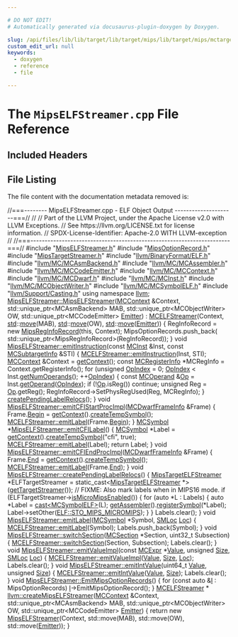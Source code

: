 ```yaml
---

# DO NOT EDIT!
# Automatically generated via docusaurus-plugin-doxygen by Doxygen.

slug: /api/files/lib/lib/target/lib/target/mips/lib/target/mips/mctargetdesc/mipselfstreamer-cpp
custom_edit_url: null
keywords:
  - doxygen
  - reference
  - file

---
```





# The `MipsELFStreamer.cpp` File Reference

<DoxygenPage pluginConfig={pluginConfig}>



## Included Headers

<IncludesList>
<IncludesListItem
  filePath="MipsELFStreamer.h"
  permalink="/docs/api/files/lib/lib/target/lib/target/mips/lib/target/mips/mctargetdesc/mipselfstreamer-h"
  isLocal="true" />
<IncludesListItem
  filePath="MipsOptionRecord.h"
  permalink="/docs/api/files/lib/lib/target/lib/target/mips/mipsoptionrecord-h"
  isLocal="true" />
<IncludesListItem
  filePath="MipsTargetStreamer.h"
  permalink="/docs/api/files/lib/lib/target/lib/target/mips/mipstargetstreamer-h"
  isLocal="true" />
<IncludesListItem
  filePath="llvm/BinaryFormat/ELF.h"
  permalink="/docs/api/files/include/include/llvm/include/llvm/binaryformat/elf-h"
  isLocal="true" />
<IncludesListItem
  filePath="llvm/MC/MCAsmBackend.h"
  permalink="/docs/api/files/include/include/llvm/include/llvm/mc/mcasmbackend-h"
  isLocal="true" />
<IncludesListItem
  filePath="llvm/MC/MCAssembler.h"
  permalink="/docs/api/files/include/include/llvm/include/llvm/mc/mcassembler-h"
  isLocal="true" />
<IncludesListItem
  filePath="llvm/MC/MCCodeEmitter.h"
  permalink="/docs/api/files/include/include/llvm/include/llvm/mc/mccodeemitter-h"
  isLocal="true" />
<IncludesListItem
  filePath="llvm/MC/MCContext.h"
  permalink="/docs/api/files/include/include/llvm/include/llvm/mc/mccontext-h"
  isLocal="true" />
<IncludesListItem
  filePath="llvm/MC/MCDwarf.h"
  permalink="/docs/api/files/include/include/llvm/include/llvm/mc/mcdwarf-h"
  isLocal="true" />
<IncludesListItem
  filePath="llvm/MC/MCInst.h"
  permalink="/docs/api/files/include/include/llvm/include/llvm/mc/mcinst-h"
  isLocal="true" />
<IncludesListItem
  filePath="llvm/MC/MCObjectWriter.h"
  permalink="/docs/api/files/include/include/llvm/include/llvm/mc/mcobjectwriter-h"
  isLocal="true" />
<IncludesListItem
  filePath="llvm/MC/MCSymbolELF.h"
  permalink="/docs/api/files/include/include/llvm/include/llvm/mc/mcsymbolelf-h"
  isLocal="true" />
<IncludesListItem
  filePath="llvm/Support/Casting.h"
  permalink="/docs/api/files/include/include/llvm/include/llvm/support/casting-h"
  isLocal="true" />
</IncludesList>


## File Listing

The file content with the documentation metadata removed is:

<ProgramListing>

<Link id="l00001" /><CodeLine lineNumber="1"><Highlight kind="comment">//===-------- MipsELFStreamer.cpp - ELF Object Output ---------------------===//</Highlight><Highlight kind="normal"></Highlight></CodeLine>
<Link id="l00002" /><CodeLine lineNumber="2"><Highlight kind="normal"></Highlight><Highlight kind="comment">//</Highlight><Highlight kind="normal"></Highlight></CodeLine>
<Link id="l00003" /><CodeLine lineNumber="3"><Highlight kind="normal"></Highlight><Highlight kind="comment">// Part of the LLVM Project, under the Apache License v2.0 with LLVM Exceptions.</Highlight><Highlight kind="normal"></Highlight></CodeLine>
<Link id="l00004" /><CodeLine lineNumber="4"><Highlight kind="normal"></Highlight><Highlight kind="comment">// See https://llvm.org/LICENSE.txt for license information.</Highlight><Highlight kind="normal"></Highlight></CodeLine>
<Link id="l00005" /><CodeLine lineNumber="5"><Highlight kind="normal"></Highlight><Highlight kind="comment">// SPDX-License-Identifier: Apache-2.0 WITH LLVM-exception</Highlight><Highlight kind="normal"></Highlight></CodeLine>
<Link id="l00006" /><CodeLine lineNumber="6"><Highlight kind="normal"></Highlight><Highlight kind="comment">//</Highlight><Highlight kind="normal"></Highlight></CodeLine>
<Link id="l00007" /><CodeLine lineNumber="7"><Highlight kind="normal"></Highlight><Highlight kind="comment">//===----------------------------------------------------------------------===//</Highlight><Highlight kind="normal"></Highlight></CodeLine>
<Link id="l00008" /><CodeLine lineNumber="8"><Highlight kind="normal"></Highlight></CodeLine>
<Link id="l00009" /><CodeLine lineNumber="9"><Highlight kind="normal"></Highlight><Highlight kind="preprocessor">#include &quot;<a href="/docs/api/files/lib/lib/target/lib/target/mips/lib/target/mips/mctargetdesc/mipselfstreamer-h">MipsELFStreamer.h</a>&quot;</Highlight><Highlight kind="normal"></Highlight></CodeLine>
<Link id="l00010" /><CodeLine lineNumber="10"><Highlight kind="normal"></Highlight><Highlight kind="preprocessor">#include &quot;<a href="/docs/api/files/lib/lib/target/lib/target/mips/mipsoptionrecord-h">MipsOptionRecord.h</a>&quot;</Highlight><Highlight kind="normal"></Highlight></CodeLine>
<Link id="l00011" /><CodeLine lineNumber="11"><Highlight kind="normal"></Highlight><Highlight kind="preprocessor">#include &quot;<a href="/docs/api/files/lib/lib/target/lib/target/mips/mipstargetstreamer-h">MipsTargetStreamer.h</a>&quot;</Highlight><Highlight kind="normal"></Highlight></CodeLine>
<Link id="l00012" /><CodeLine lineNumber="12"><Highlight kind="normal"></Highlight><Highlight kind="preprocessor">#include &quot;<a href="/docs/api/files/include/include/llvm/include/llvm/binaryformat/elf-h">llvm/BinaryFormat/ELF.h</a>&quot;</Highlight><Highlight kind="normal"></Highlight></CodeLine>
<Link id="l00013" /><CodeLine lineNumber="13"><Highlight kind="normal"></Highlight><Highlight kind="preprocessor">#include &quot;<a href="/docs/api/files/include/include/llvm/include/llvm/mc/mcasmbackend-h">llvm/MC/MCAsmBackend.h</a>&quot;</Highlight><Highlight kind="normal"></Highlight></CodeLine>
<Link id="l00014" /><CodeLine lineNumber="14"><Highlight kind="normal"></Highlight><Highlight kind="preprocessor">#include &quot;<a href="/docs/api/files/include/include/llvm/include/llvm/mc/mcassembler-h">llvm/MC/MCAssembler.h</a>&quot;</Highlight><Highlight kind="normal"></Highlight></CodeLine>
<Link id="l00015" /><CodeLine lineNumber="15"><Highlight kind="normal"></Highlight><Highlight kind="preprocessor">#include &quot;<a href="/docs/api/files/include/include/llvm/include/llvm/mc/mccodeemitter-h">llvm/MC/MCCodeEmitter.h</a>&quot;</Highlight><Highlight kind="normal"></Highlight></CodeLine>
<Link id="l00016" /><CodeLine lineNumber="16"><Highlight kind="normal"></Highlight><Highlight kind="preprocessor">#include &quot;<a href="/docs/api/files/include/include/llvm/include/llvm/mc/mccontext-h">llvm/MC/MCContext.h</a>&quot;</Highlight><Highlight kind="normal"></Highlight></CodeLine>
<Link id="l00017" /><CodeLine lineNumber="17"><Highlight kind="normal"></Highlight><Highlight kind="preprocessor">#include &quot;<a href="/docs/api/files/include/include/llvm/include/llvm/mc/mcdwarf-h">llvm/MC/MCDwarf.h</a>&quot;</Highlight><Highlight kind="normal"></Highlight></CodeLine>
<Link id="l00018" /><CodeLine lineNumber="18"><Highlight kind="normal"></Highlight><Highlight kind="preprocessor">#include &quot;<a href="/docs/api/files/include/include/llvm/include/llvm/mc/mcinst-h">llvm/MC/MCInst.h</a>&quot;</Highlight><Highlight kind="normal"></Highlight></CodeLine>
<Link id="l00019" /><CodeLine lineNumber="19"><Highlight kind="normal"></Highlight><Highlight kind="preprocessor">#include &quot;<a href="/docs/api/files/include/include/llvm/include/llvm/mc/mcobjectwriter-h">llvm/MC/MCObjectWriter.h</a>&quot;</Highlight><Highlight kind="normal"></Highlight></CodeLine>
<Link id="l00020" /><CodeLine lineNumber="20"><Highlight kind="normal"></Highlight><Highlight kind="preprocessor">#include &quot;<a href="/docs/api/files/include/include/llvm/include/llvm/mc/mcsymbolelf-h">llvm/MC/MCSymbolELF.h</a>&quot;</Highlight><Highlight kind="normal"></Highlight></CodeLine>
<Link id="l00021" /><CodeLine lineNumber="21"><Highlight kind="normal"></Highlight><Highlight kind="preprocessor">#include &quot;<a href="/docs/api/files/include/include/llvm/include/llvm/support/casting-h">llvm/Support/Casting.h</a>&quot;</Highlight><Highlight kind="normal"></Highlight></CodeLine>
<Link id="l00022" /><CodeLine lineNumber="22"><Highlight kind="normal"></Highlight></CodeLine>
<Link id="l00023" /><CodeLine lineNumber="23"><Highlight kind="normal"></Highlight><Highlight kind="keyword">using namespace </Highlight><Highlight kind="normal"><a href="/docs/api/namespaces/llvm">llvm</a>;</Highlight></CodeLine>
<Link id="l00024" /><CodeLine lineNumber="24"><Highlight kind="normal"></Highlight></CodeLine>
<Link id="l00025" /><CodeLine lineNumber="25" lineLink="/docs/api/classes/llvm/mipselfstreamer/#a89436f547bd435b64736fc0ec57c04f6"><Highlight kind="normal"><a href="/docs/api/classes/llvm/mipselfstreamer/#a89436f547bd435b64736fc0ec57c04f6">MipsELFStreamer::MipsELFStreamer</a>(<a href="/docs/api/classes/llvm/mccontext">MCContext</a> &amp;Context,</Highlight></CodeLine>
<Link id="l00026" /><CodeLine lineNumber="26"><Highlight kind="normal">                                 std::unique&#95;ptr&lt;MCAsmBackend&gt; MAB,</Highlight></CodeLine>
<Link id="l00027" /><CodeLine lineNumber="27"><Highlight kind="normal">                                 std::unique&#95;ptr&lt;MCObjectWriter&gt; OW,</Highlight></CodeLine>
<Link id="l00028" /><CodeLine lineNumber="28"><Highlight kind="normal">                                 std::unique&#95;ptr&lt;MCCodeEmitter&gt; <a href="/docs/api/files/lib/lib/target/lib/target/directx/dxcontainerglobals-cpp/#a4e37c99d7f846fd82966c68def83c4fc">Emitter</a>)</Highlight></CodeLine>
<Link id="l00029" /><CodeLine lineNumber="29"><Highlight kind="normal">    : <a href="/docs/api/classes/llvm/mcelfstreamer/#aec09c5b9322b90f034d51bd3c0903563">MCELFStreamer</a>(Context, <a href="/docs/api/namespaces/std">std</a>::<a href="/docs/api/namespaces/llvm/#abfc9c7ecf70f66901e439f7c04ef3dbb">move</a>(MAB), <a href="/docs/api/namespaces/std">std</a>::<a href="/docs/api/namespaces/llvm/#abfc9c7ecf70f66901e439f7c04ef3dbb">move</a>(OW),</Highlight></CodeLine>
<Link id="l00030" /><CodeLine lineNumber="30"><Highlight kind="normal">                    <a href="/docs/api/namespaces/std">std</a>::<a href="/docs/api/namespaces/llvm/#abfc9c7ecf70f66901e439f7c04ef3dbb">move</a>(<a href="/docs/api/files/lib/lib/target/lib/target/directx/dxcontainerglobals-cpp/#a4e37c99d7f846fd82966c68def83c4fc">Emitter</a>)) &#123;</Highlight></CodeLine>
<Link id="l00031" /><CodeLine lineNumber="31"><Highlight kind="normal">  RegInfoRecord = </Highlight><Highlight kind="keyword">new</Highlight><Highlight kind="normal"> <a href="/docs/api/classes/llvm/mipsreginforecord">MipsRegInfoRecord</a>(</Highlight><Highlight kind="keyword">this</Highlight><Highlight kind="normal">, Context);</Highlight></CodeLine>
<Link id="l00032" /><CodeLine lineNumber="32"><Highlight kind="normal">  MipsOptionRecords.push&#95;back(</Highlight></CodeLine>
<Link id="l00033" /><CodeLine lineNumber="33"><Highlight kind="normal">      std::unique&#95;ptr&lt;MipsRegInfoRecord&gt;(RegInfoRecord));</Highlight></CodeLine>
<Link id="l00034" /><CodeLine lineNumber="34"><Highlight kind="normal">&#125;</Highlight></CodeLine>
<Link id="l00035" /><CodeLine lineNumber="35"><Highlight kind="normal"></Highlight></CodeLine>
<Link id="l00036" /><CodeLine lineNumber="36" lineLink="/docs/api/classes/llvm/mipselfstreamer/#a4edf55e6bd046a52bbb7867d8a601e3c"><Highlight kind="normal"></Highlight><Highlight kind="keywordtype">void</Highlight><Highlight kind="normal"> <a href="/docs/api/classes/llvm/mipselfstreamer/#a4edf55e6bd046a52bbb7867d8a601e3c">MipsELFStreamer::emitInstruction</a>(</Highlight><Highlight kind="keyword">const</Highlight><Highlight kind="normal"> <a href="/docs/api/classes/llvm/mcinst">MCInst</a> &amp;Inst,</Highlight></CodeLine>
<Link id="l00037" /><CodeLine lineNumber="37"><Highlight kind="normal">                                      </Highlight><Highlight kind="keyword">const</Highlight><Highlight kind="normal"> <a href="/docs/api/classes/llvm/mcsubtargetinfo">MCSubtargetInfo</a> &amp;STI) &#123;</Highlight></CodeLine>
<Link id="l00038" /><CodeLine lineNumber="38"><Highlight kind="normal">  <a href="/docs/api/classes/llvm/mcobjectstreamer/#a92d2d1c2ac97f1151ed8f38d854e8b34">MCELFStreamer::emitInstruction</a>(Inst, STI);</Highlight></CodeLine>
<Link id="l00039" /><CodeLine lineNumber="39"><Highlight kind="normal"></Highlight></CodeLine>
<Link id="l00040" /><CodeLine lineNumber="40"><Highlight kind="normal">  <a href="/docs/api/classes/llvm/mccontext">MCContext</a> &amp;Context = <a href="/docs/api/classes/llvm/mcstreamer/#a61c979932b890df773ce75013b76708b">getContext</a>();</Highlight></CodeLine>
<Link id="l00041" /><CodeLine lineNumber="41"><Highlight kind="normal">  </Highlight><Highlight kind="keyword">const</Highlight><Highlight kind="normal"> <a href="/docs/api/classes/llvm/mcregisterinfo">MCRegisterInfo</a> &#42;MCRegInfo = Context.getRegisterInfo();</Highlight></CodeLine>
<Link id="l00042" /><CodeLine lineNumber="42"><Highlight kind="normal"></Highlight></CodeLine>
<Link id="l00043" /><CodeLine lineNumber="43"><Highlight kind="normal">  </Highlight><Highlight kind="keywordflow">for</Highlight><Highlight kind="normal"> (</Highlight><Highlight kind="keywordtype">unsigned</Highlight><Highlight kind="normal"> <a href="/docs/api/files/lib/lib/target/lib/target/spirv/spirvmoduleanalysis-cpp/#acaab1e2660e7055669741c9f485e26c5">OpIndex</a> = 0; <a href="/docs/api/files/lib/lib/target/lib/target/spirv/spirvmoduleanalysis-cpp/#acaab1e2660e7055669741c9f485e26c5">OpIndex</a> &lt; Inst.<a href="/docs/api/classes/llvm/mcinst/#a3c5c7109f398fdca515509e2284cd8c0">getNumOperands</a>(); ++<a href="/docs/api/files/lib/lib/target/lib/target/spirv/spirvmoduleanalysis-cpp/#acaab1e2660e7055669741c9f485e26c5">OpIndex</a>) &#123;</Highlight></CodeLine>
<Link id="l00044" /><CodeLine lineNumber="44"><Highlight kind="normal">    </Highlight><Highlight kind="keyword">const</Highlight><Highlight kind="normal"> <a href="/docs/api/classes/llvm/mcoperand">MCOperand</a> &amp;<a href="/docs/api/namespaces/llvm/#ab471937b9a227e70c7fe8bd9604014d6">Op</a> = Inst.<a href="/docs/api/classes/llvm/mcinst/#aef5de3ac30fe221c5b4e702574ab46a9">getOperand</a>(<a href="/docs/api/files/lib/lib/target/lib/target/spirv/spirvmoduleanalysis-cpp/#acaab1e2660e7055669741c9f485e26c5">OpIndex</a>);</Highlight></CodeLine>
<Link id="l00045" /><CodeLine lineNumber="45"><Highlight kind="normal"></Highlight></CodeLine>
<Link id="l00046" /><CodeLine lineNumber="46"><Highlight kind="normal">    </Highlight><Highlight kind="keywordflow">if</Highlight><Highlight kind="normal"> (!<a href="/docs/api/namespaces/llvm/#ab471937b9a227e70c7fe8bd9604014d6">Op</a>.isReg())</Highlight></CodeLine>
<Link id="l00047" /><CodeLine lineNumber="47"><Highlight kind="normal">      </Highlight><Highlight kind="keywordflow">continue</Highlight><Highlight kind="normal">;</Highlight></CodeLine>
<Link id="l00048" /><CodeLine lineNumber="48"><Highlight kind="normal"></Highlight></CodeLine>
<Link id="l00049" /><CodeLine lineNumber="49"><Highlight kind="normal">    </Highlight><Highlight kind="keywordtype">unsigned</Highlight><Highlight kind="normal"> Reg = <a href="/docs/api/namespaces/llvm/#ab471937b9a227e70c7fe8bd9604014d6">Op</a>.getReg();</Highlight></CodeLine>
<Link id="l00050" /><CodeLine lineNumber="50"><Highlight kind="normal">    RegInfoRecord-&gt;SetPhysRegUsed(Reg, MCRegInfo);</Highlight></CodeLine>
<Link id="l00051" /><CodeLine lineNumber="51"><Highlight kind="normal">  &#125;</Highlight></CodeLine>
<Link id="l00052" /><CodeLine lineNumber="52"><Highlight kind="normal"></Highlight></CodeLine>
<Link id="l00053" /><CodeLine lineNumber="53"><Highlight kind="normal">  <a href="/docs/api/classes/llvm/mipselfstreamer/#ab2beebc6dcbab3b3223a55482805605c">createPendingLabelRelocs</a>();</Highlight></CodeLine>
<Link id="l00054" /><CodeLine lineNumber="54"><Highlight kind="normal">&#125;</Highlight></CodeLine>
<Link id="l00055" /><CodeLine lineNumber="55"><Highlight kind="normal"></Highlight></CodeLine>
<Link id="l00056" /><CodeLine lineNumber="56" lineLink="/docs/api/classes/llvm/mipselfstreamer/#a4048731284da0f5852f82e4032569370"><Highlight kind="normal"></Highlight><Highlight kind="keywordtype">void</Highlight><Highlight kind="normal"> <a href="/docs/api/classes/llvm/mipselfstreamer/#a4048731284da0f5852f82e4032569370">MipsELFStreamer::emitCFIStartProcImpl</a>(<a href="/docs/api/structs/llvm/mcdwarfframeinfo">MCDwarfFrameInfo</a> &amp;Frame) &#123;</Highlight></CodeLine>
<Link id="l00057" /><CodeLine lineNumber="57"><Highlight kind="normal">  Frame.<a href="/docs/api/structs/llvm/mcdwarfframeinfo/#aca389e403a6d34682ba72a9120c3f83c">Begin</a> = <a href="/docs/api/classes/llvm/mcstreamer/#a61c979932b890df773ce75013b76708b">getContext</a>().<a href="/docs/api/classes/llvm/mccontext/#a299bf2f0329389424760f4a7c8af75ac">createTempSymbol</a>();</Highlight></CodeLine>
<Link id="l00058" /><CodeLine lineNumber="58"><Highlight kind="normal">  <a href="/docs/api/classes/llvm/mcelfstreamer/#ac725449b95138e5297b8af02df828882">MCELFStreamer::emitLabel</a>(Frame.<a href="/docs/api/structs/llvm/mcdwarfframeinfo/#aca389e403a6d34682ba72a9120c3f83c">Begin</a>);</Highlight></CodeLine>
<Link id="l00059" /><CodeLine lineNumber="59"><Highlight kind="normal">&#125;</Highlight></CodeLine>
<Link id="l00060" /><CodeLine lineNumber="60"><Highlight kind="normal"></Highlight></CodeLine>
<Link id="l00061" /><CodeLine lineNumber="61" lineLink="/docs/api/classes/llvm/mipselfstreamer/#a94cdaca7695af6f6b02f54297384088d"><Highlight kind="normal"><a href="/docs/api/classes/llvm/mcsymbol">MCSymbol</a> &#42;<a href="/docs/api/classes/llvm/mipselfstreamer/#a94cdaca7695af6f6b02f54297384088d">MipsELFStreamer::emitCFILabel</a>() &#123;</Highlight></CodeLine>
<Link id="l00062" /><CodeLine lineNumber="62"><Highlight kind="normal">  <a href="/docs/api/classes/llvm/mcsymbol">MCSymbol</a> &#42;Label = <a href="/docs/api/classes/llvm/mcstreamer/#a61c979932b890df773ce75013b76708b">getContext</a>().<a href="/docs/api/classes/llvm/mccontext/#a299bf2f0329389424760f4a7c8af75ac">createTempSymbol</a>(</Highlight><Highlight kind="stringliteral">&quot;cfi&quot;</Highlight><Highlight kind="normal">, </Highlight><Highlight kind="keyword">true</Highlight><Highlight kind="normal">);</Highlight></CodeLine>
<Link id="l00063" /><CodeLine lineNumber="63"><Highlight kind="normal">  <a href="/docs/api/classes/llvm/mcelfstreamer/#ac725449b95138e5297b8af02df828882">MCELFStreamer::emitLabel</a>(Label);</Highlight></CodeLine>
<Link id="l00064" /><CodeLine lineNumber="64"><Highlight kind="normal">  </Highlight><Highlight kind="keywordflow">return</Highlight><Highlight kind="normal"> Label;</Highlight></CodeLine>
<Link id="l00065" /><CodeLine lineNumber="65"><Highlight kind="normal">&#125;</Highlight></CodeLine>
<Link id="l00066" /><CodeLine lineNumber="66"><Highlight kind="normal"></Highlight></CodeLine>
<Link id="l00067" /><CodeLine lineNumber="67" lineLink="/docs/api/classes/llvm/mipselfstreamer/#a7a47959229fe5c4aadbc877fc12e4ba6"><Highlight kind="normal"></Highlight><Highlight kind="keywordtype">void</Highlight><Highlight kind="normal"> <a href="/docs/api/classes/llvm/mipselfstreamer/#a7a47959229fe5c4aadbc877fc12e4ba6">MipsELFStreamer::emitCFIEndProcImpl</a>(<a href="/docs/api/structs/llvm/mcdwarfframeinfo">MCDwarfFrameInfo</a> &amp;Frame) &#123;</Highlight></CodeLine>
<Link id="l00068" /><CodeLine lineNumber="68"><Highlight kind="normal">  Frame.<a href="/docs/api/structs/llvm/mcdwarfframeinfo/#a4a28a7bafd6aef6062f253778813f217">End</a> = <a href="/docs/api/classes/llvm/mcstreamer/#a61c979932b890df773ce75013b76708b">getContext</a>().<a href="/docs/api/classes/llvm/mccontext/#a299bf2f0329389424760f4a7c8af75ac">createTempSymbol</a>();</Highlight></CodeLine>
<Link id="l00069" /><CodeLine lineNumber="69"><Highlight kind="normal">  <a href="/docs/api/classes/llvm/mcelfstreamer/#ac725449b95138e5297b8af02df828882">MCELFStreamer::emitLabel</a>(Frame.<a href="/docs/api/structs/llvm/mcdwarfframeinfo/#a4a28a7bafd6aef6062f253778813f217">End</a>);</Highlight></CodeLine>
<Link id="l00070" /><CodeLine lineNumber="70"><Highlight kind="normal">&#125;</Highlight></CodeLine>
<Link id="l00071" /><CodeLine lineNumber="71"><Highlight kind="normal"></Highlight></CodeLine>
<Link id="l00072" /><CodeLine lineNumber="72" lineLink="/docs/api/classes/llvm/mipselfstreamer/#ab2beebc6dcbab3b3223a55482805605c"><Highlight kind="normal"></Highlight><Highlight kind="keywordtype">void</Highlight><Highlight kind="normal"> <a href="/docs/api/classes/llvm/mipselfstreamer/#ab2beebc6dcbab3b3223a55482805605c">MipsELFStreamer::createPendingLabelRelocs</a>() &#123;</Highlight></CodeLine>
<Link id="l00073" /><CodeLine lineNumber="73"><Highlight kind="normal">  <a href="/docs/api/classes/llvm/mipstargetelfstreamer">MipsTargetELFStreamer</a> &#42;ELFTargetStreamer =</Highlight></CodeLine>
<Link id="l00074" /><CodeLine lineNumber="74"><Highlight kind="normal">      </Highlight><Highlight kind="keyword">static&#95;cast&lt;</Highlight><Highlight kind="normal"><a href="/docs/api/classes/llvm/mipstargetelfstreamer">MipsTargetELFStreamer</a> &#42;</Highlight><Highlight kind="keyword">&gt;</Highlight><Highlight kind="normal">(<a href="/docs/api/classes/llvm/mcstreamer/#a901607e60c20148ae701b6e8f43b4647">getTargetStreamer</a>());</Highlight></CodeLine>
<Link id="l00075" /><CodeLine lineNumber="75"><Highlight kind="normal"></Highlight></CodeLine>
<Link id="l00076" /><CodeLine lineNumber="76"><Highlight kind="normal">  </Highlight><Highlight kind="comment">// FIXME: Also mark labels when in MIPS16 mode.</Highlight><Highlight kind="normal"></Highlight></CodeLine>
<Link id="l00077" /><CodeLine lineNumber="77"><Highlight kind="normal">  </Highlight><Highlight kind="keywordflow">if</Highlight><Highlight kind="normal"> (ELFTargetStreamer-&gt;<a href="/docs/api/classes/llvm/mipstargetelfstreamer/#a4a8e507f067affa4ac024d11f18ef157">isMicroMipsEnabled</a>()) &#123;</Highlight></CodeLine>
<Link id="l00078" /><CodeLine lineNumber="78"><Highlight kind="normal">    </Highlight><Highlight kind="keywordflow">for</Highlight><Highlight kind="normal"> (</Highlight><Highlight kind="keyword">auto</Highlight><Highlight kind="normal"> &#42;L : Labels) &#123;</Highlight></CodeLine>
<Link id="l00079" /><CodeLine lineNumber="79"><Highlight kind="normal">      </Highlight><Highlight kind="keyword">auto</Highlight><Highlight kind="normal"> &#42;Label = <a href="/docs/api/namespaces/llvm/#ac4fc845f5ed92de63cd4474f128f5fc5">cast&lt;MCSymbolELF&gt;</a>(L);</Highlight></CodeLine>
<Link id="l00080" /><CodeLine lineNumber="80"><Highlight kind="normal">      <a href="/docs/api/classes/llvm/mcobjectstreamer/#a3e9a3c0090b1184f7371fa5ad4ce57c9">getAssembler</a>().<a href="/docs/api/classes/llvm/mcassembler/#ae26e9b713a9b85d7a56343c78794269c">registerSymbol</a>(&#42;Label);</Highlight></CodeLine>
<Link id="l00081" /><CodeLine lineNumber="81"><Highlight kind="normal">      Label-&gt;setOther(<a href="/docs/api/namespaces/llvm/elf/#a29b00051aee706fc5bbc604742a66f55a920f3ac6d4e61d6e58a5377436c31587">ELF::STO&#95;MIPS&#95;MICROMIPS</a>);</Highlight></CodeLine>
<Link id="l00082" /><CodeLine lineNumber="82"><Highlight kind="normal">    &#125;</Highlight></CodeLine>
<Link id="l00083" /><CodeLine lineNumber="83"><Highlight kind="normal">  &#125;</Highlight></CodeLine>
<Link id="l00084" /><CodeLine lineNumber="84"><Highlight kind="normal"></Highlight></CodeLine>
<Link id="l00085" /><CodeLine lineNumber="85"><Highlight kind="normal">  Labels.clear();</Highlight></CodeLine>
<Link id="l00086" /><CodeLine lineNumber="86"><Highlight kind="normal">&#125;</Highlight></CodeLine>
<Link id="l00087" /><CodeLine lineNumber="87"><Highlight kind="normal"></Highlight></CodeLine>
<Link id="l00088" /><CodeLine lineNumber="88" lineLink="/docs/api/classes/llvm/mipselfstreamer/#a793c490905306831407494fcb8d2c2b5"><Highlight kind="normal"></Highlight><Highlight kind="keywordtype">void</Highlight><Highlight kind="normal"> <a href="/docs/api/classes/llvm/mipselfstreamer/#a793c490905306831407494fcb8d2c2b5">MipsELFStreamer::emitLabel</a>(<a href="/docs/api/classes/llvm/mcsymbol">MCSymbol</a> &#42;Symbol, <a href="/docs/api/classes/llvm/smloc">SMLoc</a> <a href="/docs/api/namespaces/llvm/loc">Loc</a>) &#123;</Highlight></CodeLine>
<Link id="l00089" /><CodeLine lineNumber="89"><Highlight kind="normal">  <a href="/docs/api/classes/llvm/mcelfstreamer/#ac725449b95138e5297b8af02df828882">MCELFStreamer::emitLabel</a>(Symbol);</Highlight></CodeLine>
<Link id="l00090" /><CodeLine lineNumber="90"><Highlight kind="normal">  Labels.push&#95;back(Symbol);</Highlight></CodeLine>
<Link id="l00091" /><CodeLine lineNumber="91"><Highlight kind="normal">&#125;</Highlight></CodeLine>
<Link id="l00092" /><CodeLine lineNumber="92"><Highlight kind="normal"></Highlight></CodeLine>
<Link id="l00093" /><CodeLine lineNumber="93" lineLink="/docs/api/classes/llvm/mipselfstreamer/#ac1e42b60da035bc571092183c8954a5c"><Highlight kind="normal"></Highlight><Highlight kind="keywordtype">void</Highlight><Highlight kind="normal"> <a href="/docs/api/classes/llvm/mipselfstreamer/#ac1e42b60da035bc571092183c8954a5c">MipsELFStreamer::switchSection</a>(<a href="/docs/api/classes/llvm/mcsection">MCSection</a> &#42;Section, uint32&#95;t Subsection) &#123;</Highlight></CodeLine>
<Link id="l00094" /><CodeLine lineNumber="94"><Highlight kind="normal">  <a href="/docs/api/classes/llvm/mcstreamer/#ac4f84451dc4abc997c960d484953b1d2">MCELFStreamer::switchSection</a>(Section, Subsection);</Highlight></CodeLine>
<Link id="l00095" /><CodeLine lineNumber="95"><Highlight kind="normal">  Labels.clear();</Highlight></CodeLine>
<Link id="l00096" /><CodeLine lineNumber="96"><Highlight kind="normal">&#125;</Highlight></CodeLine>
<Link id="l00097" /><CodeLine lineNumber="97"><Highlight kind="normal"></Highlight></CodeLine>
<Link id="l00098" /><CodeLine lineNumber="98" lineLink="/docs/api/classes/llvm/mipselfstreamer/#af1632f52f19fc4c55c518271cd5f8b11"><Highlight kind="normal"></Highlight><Highlight kind="keywordtype">void</Highlight><Highlight kind="normal"> <a href="/docs/api/classes/llvm/mipselfstreamer/#af1632f52f19fc4c55c518271cd5f8b11">MipsELFStreamer::emitValueImpl</a>(</Highlight><Highlight kind="keyword">const</Highlight><Highlight kind="normal"> <a href="/docs/api/classes/llvm/mcexpr">MCExpr</a> &#42;<a href="/docs/api/classes/llvm/value">Value</a>, </Highlight><Highlight kind="keywordtype">unsigned</Highlight><Highlight kind="normal"> <a href="/docs/api/files/lib/lib/analysis/inlineorder-cpp/#a7ee6f0cb51c3b9056199e9a0001fe8c3a6f6cb72d544962fa333e2e34ce64f719">Size</a>,</Highlight></CodeLine>
<Link id="l00099" /><CodeLine lineNumber="99"><Highlight kind="normal">                                    <a href="/docs/api/classes/llvm/smloc">SMLoc</a> <a href="/docs/api/namespaces/llvm/loc">Loc</a>) &#123;</Highlight></CodeLine>
<Link id="l00100" /><CodeLine lineNumber="100"><Highlight kind="normal">  <a href="/docs/api/classes/llvm/mcelfstreamer/#a473f720043ce71ecfaf3154314bed97c">MCELFStreamer::emitValueImpl</a>(<a href="/docs/api/classes/llvm/value">Value</a>, <a href="/docs/api/files/lib/lib/analysis/inlineorder-cpp/#a7ee6f0cb51c3b9056199e9a0001fe8c3a6f6cb72d544962fa333e2e34ce64f719">Size</a>, <a href="/docs/api/namespaces/llvm/loc">Loc</a>);</Highlight></CodeLine>
<Link id="l00101" /><CodeLine lineNumber="101"><Highlight kind="normal">  Labels.clear();</Highlight></CodeLine>
<Link id="l00102" /><CodeLine lineNumber="102"><Highlight kind="normal">&#125;</Highlight></CodeLine>
<Link id="l00103" /><CodeLine lineNumber="103"><Highlight kind="normal"></Highlight></CodeLine>
<Link id="l00104" /><CodeLine lineNumber="104" lineLink="/docs/api/classes/llvm/mipselfstreamer/#ad5453aa898813b8ffa313658fa144eb7"><Highlight kind="normal"></Highlight><Highlight kind="keywordtype">void</Highlight><Highlight kind="normal"> <a href="/docs/api/classes/llvm/mipselfstreamer/#ad5453aa898813b8ffa313658fa144eb7">MipsELFStreamer::emitIntValue</a>(uint64&#95;t <a href="/docs/api/classes/llvm/value">Value</a>, </Highlight><Highlight kind="keywordtype">unsigned</Highlight><Highlight kind="normal"> <a href="/docs/api/files/lib/lib/analysis/inlineorder-cpp/#a7ee6f0cb51c3b9056199e9a0001fe8c3a6f6cb72d544962fa333e2e34ce64f719">Size</a>) &#123;</Highlight></CodeLine>
<Link id="l00105" /><CodeLine lineNumber="105"><Highlight kind="normal">  <a href="/docs/api/classes/llvm/mcstreamer/#a971830cc1546210be8cc86fa568be8d0">MCELFStreamer::emitIntValue</a>(<a href="/docs/api/classes/llvm/value">Value</a>, <a href="/docs/api/files/lib/lib/analysis/inlineorder-cpp/#a7ee6f0cb51c3b9056199e9a0001fe8c3a6f6cb72d544962fa333e2e34ce64f719">Size</a>);</Highlight></CodeLine>
<Link id="l00106" /><CodeLine lineNumber="106"><Highlight kind="normal">  Labels.clear();</Highlight></CodeLine>
<Link id="l00107" /><CodeLine lineNumber="107"><Highlight kind="normal">&#125;</Highlight></CodeLine>
<Link id="l00108" /><CodeLine lineNumber="108"><Highlight kind="normal"></Highlight></CodeLine>
<Link id="l00109" /><CodeLine lineNumber="109" lineLink="/docs/api/classes/llvm/mipselfstreamer/#a490da3720e22d1d52084ac84d4966f2c"><Highlight kind="normal"></Highlight><Highlight kind="keywordtype">void</Highlight><Highlight kind="normal"> <a href="/docs/api/classes/llvm/mipselfstreamer/#a490da3720e22d1d52084ac84d4966f2c">MipsELFStreamer::EmitMipsOptionRecords</a>() &#123;</Highlight></CodeLine>
<Link id="l00110" /><CodeLine lineNumber="110"><Highlight kind="normal">  </Highlight><Highlight kind="keywordflow">for</Highlight><Highlight kind="normal"> (</Highlight><Highlight kind="keyword">const</Highlight><Highlight kind="normal"> </Highlight><Highlight kind="keyword">auto</Highlight><Highlight kind="normal"> &amp;<a href="/docs/api/files/lib/lib/support/md5-cpp/#ac0eafdc9ee161b71e7af98af736952fd">I</a> : MipsOptionRecords)</Highlight></CodeLine>
<Link id="l00111" /><CodeLine lineNumber="111"><Highlight kind="normal">    <a href="/docs/api/files/lib/lib/support/md5-cpp/#ac0eafdc9ee161b71e7af98af736952fd">I</a>-&gt;EmitMipsOptionRecord();</Highlight></CodeLine>
<Link id="l00112" /><CodeLine lineNumber="112"><Highlight kind="normal">&#125;</Highlight></CodeLine>
<Link id="l00113" /><CodeLine lineNumber="113"><Highlight kind="normal"></Highlight></CodeLine>
<Link id="l00114" /><CodeLine lineNumber="114"><Highlight kind="normal"><a href="/docs/api/classes/llvm/mcelfstreamer">MCELFStreamer</a> &#42;</Highlight></CodeLine>
<Link id="l00115" /><CodeLine lineNumber="115" lineLink="/docs/api/namespaces/llvm/#a14ae33e5816dd180d6ee5fc94d881306"><Highlight kind="normal"><a href="/docs/api/namespaces/llvm/#a14ae33e5816dd180d6ee5fc94d881306">llvm::createMipsELFStreamer</a>(<a href="/docs/api/classes/llvm/mccontext">MCContext</a> &amp;Context,</Highlight></CodeLine>
<Link id="l00116" /><CodeLine lineNumber="116"><Highlight kind="normal">                            std::unique&#95;ptr&lt;MCAsmBackend&gt; MAB,</Highlight></CodeLine>
<Link id="l00117" /><CodeLine lineNumber="117"><Highlight kind="normal">                            std::unique&#95;ptr&lt;MCObjectWriter&gt; OW,</Highlight></CodeLine>
<Link id="l00118" /><CodeLine lineNumber="118"><Highlight kind="normal">                            std::unique&#95;ptr&lt;MCCodeEmitter&gt; <a href="/docs/api/files/lib/lib/target/lib/target/directx/dxcontainerglobals-cpp/#a4e37c99d7f846fd82966c68def83c4fc">Emitter</a>) &#123;</Highlight></CodeLine>
<Link id="l00119" /><CodeLine lineNumber="119"><Highlight kind="normal">  </Highlight><Highlight kind="keywordflow">return</Highlight><Highlight kind="normal"> </Highlight><Highlight kind="keyword">new</Highlight><Highlight kind="normal"> <a href="/docs/api/classes/llvm/mipselfstreamer">MipsELFStreamer</a>(Context, std::move(MAB), std::move(OW),</Highlight></CodeLine>
<Link id="l00120" /><CodeLine lineNumber="120"><Highlight kind="normal">                             std::move(<a href="/docs/api/files/lib/lib/target/lib/target/directx/dxcontainerglobals-cpp/#a4e37c99d7f846fd82966c68def83c4fc">Emitter</a>));</Highlight></CodeLine>
<Link id="l00121" /><CodeLine lineNumber="121"><Highlight kind="normal">&#125;</Highlight></CodeLine>

</ProgramListing>

</DoxygenPage>
